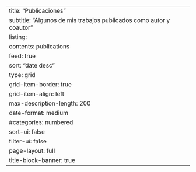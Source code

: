 ---
title: "Publicaciones"
subtitle: "Algunos de mis trabajos publicados como autor y coautor" 
listing:
  contents: publications
  feed: true
  sort: "date desc"
  type: grid
  grid-item-border: true
  grid-item-align: left
  max-description-length: 200
  date-format: medium
  #categories: numbered
  sort-ui: false
  filter-ui: false
page-layout: full
title-block-banner: true
---